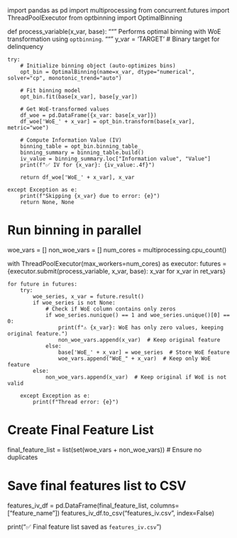 import pandas as pd
import multiprocessing
from concurrent.futures import ThreadPoolExecutor
from optbinning import OptimalBinning

def process_variable(x_var, base):
    """
    Performs optimal binning with WoE transformation using `optbinning`.
    """
    y_var = 'TARGET'  # Binary target for delinquency

    try:
        # Initialize binning object (auto-optimizes bins)
        opt_bin = OptimalBinning(name=x_var, dtype="numerical", solver="cp", monotonic_trend="auto")

        # Fit binning model
        opt_bin.fit(base[x_var], base[y_var])

        # Get WoE-transformed values
        df_woe = pd.DataFrame({x_var: base[x_var]})
        df_woe['WoE_' + x_var] = opt_bin.transform(base[x_var], metric="woe")

        # Compute Information Value (IV)
        binning_table = opt_bin.binning_table_
        binning_summary = binning_table.build()
        iv_value = binning_summary.loc["Information value", "Value"]
        print(f"✅ IV for {x_var}: {iv_value:.4f}")

        return df_woe['WoE_' + x_var], x_var

    except Exception as e:
        print(f"Skipping {x_var} due to error: {e}")
        return None, None

# Run binning in parallel
woe_vars = []
non_woe_vars = []
num_cores = multiprocessing.cpu_count()

with ThreadPoolExecutor(max_workers=num_cores) as executor:
    futures = {executor.submit(process_variable, x_var, base): x_var for x_var in ret_vars}
    
    for future in futures:
        try:
            woe_series, x_var = future.result()
            if woe_series is not None:
                # Check if WoE column contains only zeros
                if woe_series.nunique() == 1 and woe_series.unique()[0] == 0:
                    print(f"⚠️ {x_var}: WoE has only zero values, keeping original feature.")
                    non_woe_vars.append(x_var)  # Keep original feature
                else:
                    base['WoE_' + x_var] = woe_series  # Store WoE feature
                    woe_vars.append("WoE_" + x_var)  # Keep only WoE feature
            else:
                non_woe_vars.append(x_var)  # Keep original if WoE is not valid

        except Exception as e:
            print(f"Thread error: {e}")

# **Create Final Feature List**
final_feature_list = list(set(woe_vars + non_woe_vars))  # Ensure no duplicates

# Save final features list to CSV
features_iv_df = pd.DataFrame(final_feature_list, columns=["feature_name"])
features_iv_df.to_csv("features_iv.csv", index=False)

print("✅ Final feature list saved as `features_iv.csv`")